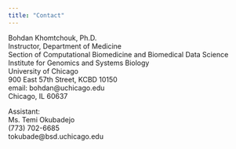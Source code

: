 ```yaml
---
title: "Contact"
---
```


Bohdan Khomtchouk, Ph.D. <br />
Instructor, Department of Medicine <br />
Section of Computational Biomedicine and Biomedical Data Science <br />
Institute for Genomics and Systems Biology <br />
University of Chicago <br />
900 East 57th Street, KCBD 10150 <br /> 
email: bohdan@uchicago.edu <br />
Chicago, IL 60637 <br />

Assistant: <br />
Ms. Temi Okubadejo <br />
(773) 702-6685 <br />
tokubade@bsd.uchicago.edu <br />